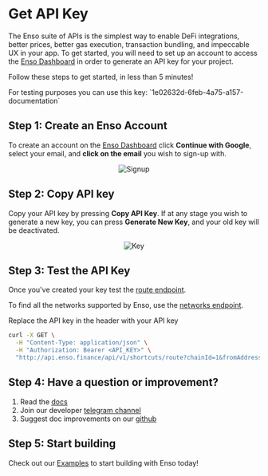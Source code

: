 
# Get API Key

The Enso suite of APIs is the simplest way to enable DeFi integrations, better prices, better gas execution, transaction bundling, and impeccable UX in your app. To get started, you will need to set up an account to access the [Enso Dashboard](https://shortcuts.enso.finance/developers) in order to generate an API key for your project.

Follow these steps to get started, in less than 5 minutes!

<Callout type="info" emoji="ℹ️">
  For testing purposes you can use this key:
  `1e02632d-6feb-4a75-a157-documentation`
</Callout>

## Step 1: Create an Enso Account

To create an account on the [Enso Dashboard](https://shortcuts.enso.finance/developers) click **Continue with Google**, select your email, and **click on the email** you wish to sign-up with.

<center>
  <Image src={signup_img} alt="Signup" width={500} height={500} />
</center>

## Step 2: Copy API key

Copy your API key by pressing **Copy API Key**. If at any stage you wish to generate a new key, you can press **Generate New Key**, and your old key will be deactivated.

<center>
  <Image src={key_img} alt="Key" width={500} height={500} />
</center>

## Step 3: Test the API Key

Once you've created your key test the [route endpoint](../router-api/introduction.mdx).

To find all the networks supported by Enso, use the [networks endpoint](../concepts/networks.mdx).

Replace the API key in the header with your API key

```bash copy
curl -X GET \
  -H "Content-Type: application/json" \
  -H "Authorization: Bearer <API_KEY>" \
  "http://api.enso.finance/api/v1/shortcuts/route?chainId=1&fromAddress=0x9008D19f58AAbD9eD0D60971565AA8510560ab41&tokenIn=0xc02aaa39b223fe8d0a0e5c4f27ead9083c756cc2&tokenOut=0x5c6Ee304399DBdB9C8Ef030aB642B10820DB8F56&amountIn=326880000000000000000&tokenInAmountToTransfer=326880000000000000000"
```

## Step 4: Have a question or improvement?

1. Read the [docs](https://docs.enso.finance)
2. Join our developer [telegram channel](https://t.me/enso_api)
3. Suggest doc improvements on our [github](https://github.com/EnsoFinance/shortcuts-docs/issues/new?assignees=&labels=documentation&projects=&template=docs--.md&title=Docs)

## Step 5: Start building

Check out our [Examples](../examples/eoa/bundle-3positions.mdx) to start building with Enso today!
